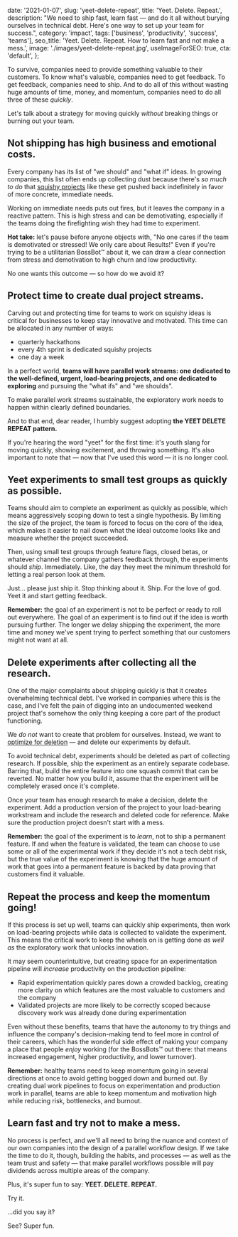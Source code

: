   date: '2021-01-07',
  slug: 'yeet-delete-repeat',
  title: 'Yeet. Delete. Repeat.',
  description:
    "We need to ship fast, learn fast — and do it all without burying ourselves in technical debt. Here's one way to set up your team for success.",
  category: 'impact',
  tags: ['business', 'productivity', 'success', 'teams'],
  seo_title: 'Yeet. Delete. Repeat. How to learn fast and not make a mess.',
  image: './images/yeet-delete-repeat.jpg',
  useImageForSEO: true,
  cta: 'default',
};

To survive, companies need to provide something valuable to their customers. To know what's valuable, companies need to get feedback. To get feedback, companies need to ship. And to do all of this without wasting huge amounts of time, money, and momentum, companies need to do all three of these *quickly*.

Let's talk about a strategy for moving quickly *without* breaking things or burning out your team.

## Not shipping has high business and emotional costs.

Every company has its list of "we should" and "what if" ideas. In growing companies, this list often ends up collecting dust because there's *so much to do* that [squishy projects](https://www.jason.af/squishy-projects) like these get pushed back indefinitely in favor of more concrete, immediate needs.

Working on immediate needs puts out fires, but it leaves the company in a reactive pattern. This is high stress and can be demotivating, especially if the teams doing the firefighting wish they had time to experiment. 

<PostAside spicy>

**Hot take:** let's pause before anyone objects with, "No one cares if the team is demotivated or stressed! We only care about Results!" Even if you're trying to be a utilitarian BossBot™ about it, we can draw a clear connection from stress and demotivation to high churn and low productivity.

</PostAside>

No one wants this outcome — so how do we avoid it?

## Protect time to create dual project streams.

Carving out and protecting time for teams to work on squishy ideas is critical for businesses to keep stay innovative and motivated. This time can be allocated in any number of ways:

- quarterly hackathons
- every 4th sprint is dedicated squishy projects
- one day a week

In a perfect world, **teams will have parallel work streams: one dedicated to the well-defined, urgent, load-bearing projects, and one dedicated to exploring** and pursuing the "what ifs" and "we shoulds".

To make parallel work streams sustainable, the exploratory work needs to happen within clearly defined boundaries.

And to that end, dear reader, I humbly suggest adopting **the YEET DELETE REPEAT pattern.**

<PostAside>

If you're hearing the word "yeet" for the first time: it's youth slang for moving quickly, showing excitement, and throwing something. It's also important to note that — now that I've used this word — it is no longer cool.

</PostAside>

## Yeet experiments to small test groups as quickly as possible.

Teams should aim to complete an experiment as quickly as possible, which means aggressively scoping down to test a single hypothesis. By limiting the size of the project, the team is forced to focus on the core of the idea, which makes it easier to nail down what the ideal outcome looks like and measure whether the project succeeded.

Then, using small test groups through feature flags, closed betas, or whatever channel the company gathers feedback through, the experiments should *ship*. Immediately. Like, the day they meet the minimum threshold for letting a real person look at them.

Just... please just ship it. Stop thinking about it. Ship. For the love of god. Yeet it and start getting feedback.

<PostAside>
  
**Remember:** the goal of an experiment is not to be perfect or ready to roll out everywhere. The goal of an experiment is to find out if the idea is worth pursuing further. The longer we delay shipping the experiment, the more time and money we've spent trying to perfect something that our customers might not want at all.

</PostAside>

## Delete experiments after collecting all the research.

One of the major complaints about shipping quickly is that it creates overwhelming technical debt. I've worked in companies where this is the case, and I've felt the pain of digging into an undocumented weekend project that's somehow the only thing keeping a core part of the product functioning.

We *do not* want to create that problem for ourselves. Instead, we want to [optimize for deletion](https://www.netlify.com/blog/2020/10/28/optimize-for-deletion-speed-up-development-without-adding-risk/?utm_campaign=devex-jl&utm_source=jason.af&utm_medium=yeet-delete-repeat&utm_content=optimize-for-deletion) — and delete our experiments by default.

To avoid technical debt, experiments should be deleted as part of collecting research. If possible, ship the experiment as an entirely separate codebase. Barring that, build the entire feature into one squash commit that can be reverted. No matter how you build it, assume that the experiment will be completely erased once it's complete.

Once your team has enough research to make a decision, delete the experiment. Add a production version of the project to your load-bearing workstream and include the research and deleted code for reference. Make sure the production project doesn't start with a mess.

<PostAside>

**Remember:** the goal of the experiment is to *learn*, not to ship a permanent feature. If and when the feature is validated, the team can choose to use some or all of the experimental work if they decide it's not a tech debt risk, but the true value of the experiment is knowing that the huge amount of work that goes into a permanent feature is backed by data proving that customers find it valuable.

</PostAside>

## Repeat the process and keep the momentum going!

If this process is set up well, teams can quickly ship experiments, then work on load-bearing projects while data is collected to validate the experiment. This means the critical work to keep the wheels on is getting done *as well as* the exploratory work that unlocks innovation.

It may seem counterintuitive, but creating space for an experimentation pipeline will *increase* productivity on the production pipeline:

- Rapid experimentation quickly pares down a crowded backlog, creating more clarity on which features are the most valuable to customers and the company
- Validated projects are more likely to be correctly scoped because discovery work was already done during experimentation

Even without these benefits, teams that have the autonomy to try things and influence the company's decision-making tend to feel more in control of their careers, which has the wonderful side effect of making your company a place that people *enjoy* working (for the BossBots™ out there: that means increased engagement, higher productivity, and lower turnover).

<PostAside>
  
**Remember:** healthy teams need to keep momentum going in several directions at once to avoid getting bogged down and burned out. By creating dual work pipelines to focus on experimentation and production work in parallel, teams are able to keep momentum and motivation high while reducing risk, bottlenecks, and burnout.

</PostAside>

## Learn fast and try not to make a mess.

No process is perfect, and we'll all need to bring the nuance and context of our own companies into the design of a parallel workflow design. If we take the time to do it, though, building the habits, and processes — as well as the team trust and safety — that make parallel workflows possible will pay dividends across multiple areas of the company.

Plus, it's super fun to say: **YEET. DELETE. REPEAT.**

Try it.

...did you say it?

See? Super fun.
